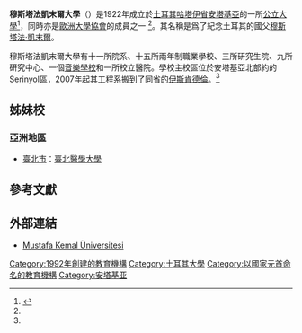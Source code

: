 {{Infobox university
|name            = 穆斯塔法凱末爾大學
|native_name     = Mustafa Kemal Üniversitesi
|motto           =
|image = [[File:Mustafa_Kemal_Univer.png|200px]] |
|established     = 1992年
|type            = [[公立大學|公立]]
|head_label      = 校長
|head            = Prof. Dr. Hüsnü Salih Güder<ref>{{cite web |url=http://dib.mku.edu.tr/en/rector.htm |publisher=MKU |title=Rector's Message |accessdate=2011-03-26 |archive-date=2011-03-02 |archive-url=https://web.archive.org/web/20110302230342/http://dib.mku.edu.tr/en/rector.htm |dead-url=no }}</ref>
|city            = [[伊斯肯德倫|伊斯肯德倫]]、[[安塔基亞|安塔基亞]]
|state           = [[哈塔伊省|哈塔伊省]]
|country         = [[土耳其|土耳其]]
|academic_staff  = 967
|students        = 24,900
|postgrad        =
|postgrad_label  =
<!--|mascot          = N/A-->
|campus          = 
|free_label      = 所屬
|free            = [[歐洲大學聯盟|EUA]]（2001年開始）
<ref name="fro">{{cite web |url=http://dib.mku.edu.tr/en/EUA.htm |publisher=MKU |title=Foreign Relations Office |accessdate=2011-03-26 |archive-url=https://web.archive.org/web/20110302233131/http://dib.mku.edu.tr/en/EUA.htm |archive-date=2011-03-02 |dead-url=yes }}</ref>|website         = {{URL|http://www.mku.edu.tr}}
}}

'''穆斯塔法凱末爾大學'''（{{lang-tr|Mustafa Kemal Üniversitesi}}）是1922年成立於[[土耳其|土耳其]][[哈塔伊省|哈塔伊省]][[安塔基亞|安塔基亞]]的一所[[公立大學|公立大學]]<ref name="mku1">{{cite web |url=http://dib.mku.edu.tr/en/aboutMKU.htm |publisher=MKU |title=About Mustafa Kemal niversity (MKU) |accessdate=2011-03-26 |archive-url=https://web.archive.org/web/20110303141414/http://dib.mku.edu.tr/en/aboutMKU.htm |archive-date=2011-03-03 |dead-url=yes }}</ref>，同時亦是[[歐洲大學協會|歐洲大學協會]]的成員之一 <ref name="fro" />。其名稱是爲了紀念土耳其的國父[[穆斯塔法·凱末爾|穆斯塔法·凱末爾]]。

穆斯塔法凱末爾大學有十一所院系、十五所兩年制職業學校、三所研究生院、九所研究中心、一個[[音樂學系|音樂學校]]和一所校立醫院。學校主校區位於安塔基亞北部約{{convert|15|km|mi}}的Serinyol區，2007年起其工程系搬到了同省的[[伊斯肯德倫|伊斯肯德倫]]。<ref name="mku1"/>

== 姊妹校 ==
=== 亞洲地區 ===
* '''{{ROC}}'''[[臺北市|臺北市]]：[[臺北醫學大學|臺北醫學大學]]

== 參考文獻==
{{reflist}}

==外部連結 ==
* [https://web.archive.org/web/20121104213652/http://dib.mku.edu.tr/en/main.htm Mustafa Kemal Üniversitesi]

{{coord|36.33580|N|36.19899|E|display=title}}

[[Category:1992年創建的教育機構|Category:1992年創建的教育機構]]
[[Category:土耳其大學|Category:土耳其大學]]
[[Category:以國家元首命名的教育機構|Category:以國家元首命名的教育機構]]
[[Category:安塔基亚|Category:安塔基亚]]

{{University-stub}}